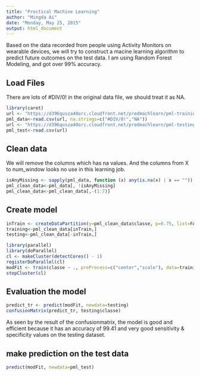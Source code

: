 ```yaml
---
title: "Proctical Machine Learning"
author: "Mingda Ai"
date: "Monday, May 25, 2015"
output: html_document
---
```


Based on the data recorded from people using Activity Monitors on wearable devices, we will try to construct a macine learning algorithm to predict future outcomes on the test data. I am using Random Forest Modeling, and got over 99% accuracy.

Load Files
---
There are lots of #DIV/0! in the original data file, we should treat it as NA.
```r
library(caret)
url <- "https://d396qusza40orc.cloudfront.net/predmachlearn/pml-training.csv"
pml_data<-read.csv(url, na.strings=c("#DIV/0!","NA"))
url <- "https://d396qusza40orc.cloudfront.net/predmachlearn/pml-testing.csv"
pml_test<-read.csv(url)
```

Clean data
---
We will remove the columns which has na values. 
And the columns from X to num_window looks no use in this learning job.

```r
isAnyMissing <- sapply(pml_data, function (x) any(is.na(x) | x == ""))
pml_clean_data<-pml_data[, !isAnyMissing]
pml_clean_data<-pml_clean_data[,-(1:7)]
```

Create model
---

```r
inTrain <- createDataPartition(y=pml_clean_data$classe, p=0.75, list=FALSE)
training<-pml_clean_data[inTrain,]
testing<-pml_clean_data[-inTrain,]

library(parallel)
library(doParallel)
cl <- makeCluster(detectCores() - 1)
registerDoParallel(cl)
modFit <- train(classe ~ ., preProcess=c("center","scale"), data=training, method="rf")
stopCluster(cl)
```

Evaluation the model
---

```r
predict_tr <- predict(modFit, newdata=testing)
confusionMatrix(predict_tr, testing$classe)
```
As seen by the result of the confusionmatrix, the model is good and efficient because it has an accuracy of 99.41 and very good sensitivity & specificity values on the testing dataset. 


make prediction on the test data
---

```r
predict(modFit, newdata=pml_test)
```
